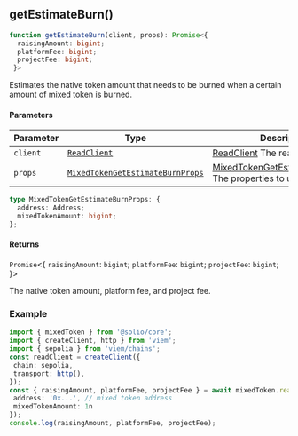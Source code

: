 <a id="getEstimateBurn"></a>

## getEstimateBurn()

```ts copy
function getEstimateBurn(client, props): Promise<{
  raisingAmount: bigint;
  platformFee: bigint;
  projectFee: bigint;
 }>
```

Estimates the native token amount that needs to be burned when a certain amount of mixed token is burned.

#### Parameters

| Parameter | Type | Description |
| ------ | ------ | ------ |
| `client` | [`ReadClient`](../../types.mdx#ReadClient) | [ReadClient](../../types.mdx#ReadClient) The read client to use. |
| `props` | [`MixedTokenGetEstimateBurnProps`](get-estimate-burn.mdx#MixedTokenGetEstimateBurnProps) | [MixedTokenGetEstimateBurnProps](get-estimate-burn.mdx#MixedTokenGetEstimateBurnProps) The properties to use. |

<a id="MixedTokenGetEstimateBurnProps"></a>

```ts copy
type MixedTokenGetEstimateBurnProps: {
  address: Address;
  mixedTokenAmount: bigint;
};
```

#### Returns

`Promise`&lt;\{
  `raisingAmount`: `bigint`;
  `platformFee`: `bigint`;
  `projectFee`: `bigint`;
 \}&gt;

The native token amount, platform fee, and project fee.

### Example

```ts copy filename="mixed-token.ts"
import { mixedToken } from '@solio/core';
import { createClient, http } from 'viem';
import { sepolia } from 'viem/chains';
const readClient = createClient({
 chain: sepolia,
 transport: http(),
});
const { raisingAmount, platformFee, projectFee } = await mixedToken.read.getEstimateBurn(readClient, {
 address: '0x...', // mixed token address
 mixedTokenAmount: 1n
});
console.log(raisingAmount, platformFee, projectFee);
```
